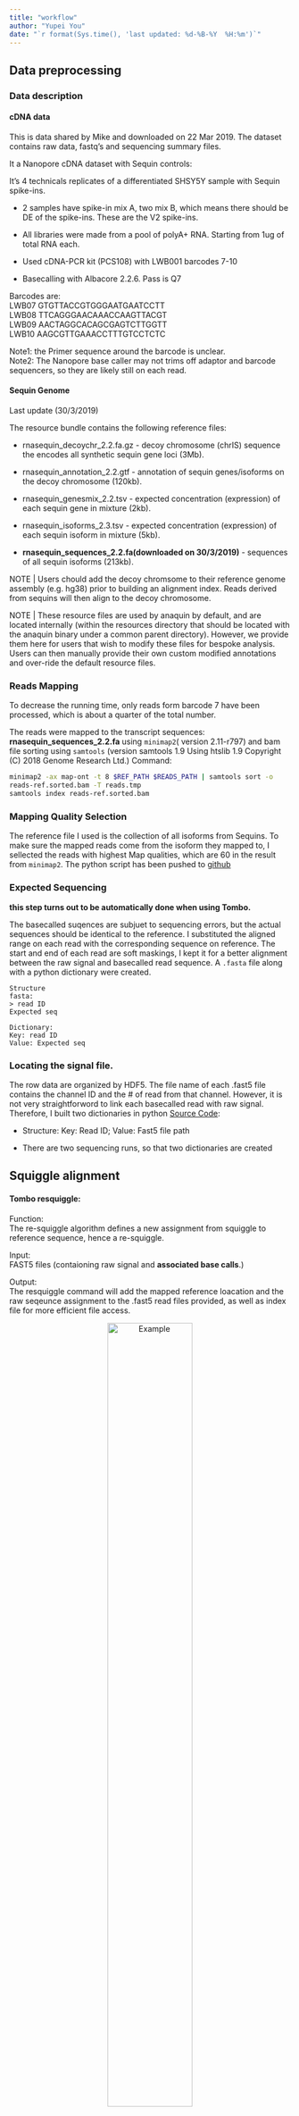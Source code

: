 ```yaml
---
title: "workflow"
author: "Yupei You"
date: "`r format(Sys.time(), 'last updated: %d-%B-%Y  %H:%m')`"
---
```

<style>
.column-left{
  float: left;
  width: 50%;
  text-align: left;
}
.column-center{
  display: inline-block;
  width: 100%;
  text-align: center;
}
.column-right{
  float: right;
  width: 50%;
  text-align: left;
}
</style>

## Data preprocessing

### Data description

#### cDNA data

This is data shared by Mike and downloaded on 22 Mar 2019.
The dataset contains raw data, fastq's and sequencing summary files.


It a Nanopore cDNA dataset with Sequin controls:

It's 4 technicals replicates of a differentiated SHSY5Y sample with Sequin spike-ins. 

  * 2 samples have spike-in mix A, two mix B, which means there should be DE of the spike-ins. These are the V2 spike-ins.

  * All libraries were made from a pool of polyA+ RNA. Starting from 1ug of total RNA each.
  
  * Used cDNA-PCR kit (PCS108) with LWB001 barcodes 7-10

  * Basecalling with Albacore 2.2.6. Pass is Q7

Barcodes are:<br/>
LWB07   GTGTTACCGTGGGAATGAATCCTT<br/>
LWB08   TTCAGGGAACAAACCAAGTTACGT<br/>
LWB09   AACTAGGCACAGCGAGTCTTGGTT<br/>
LWB10   AAGCGTTGAAACCTTTGTCCTCTC<br/>

Note1: the Primer sequence around the barcode is unclear.<br/>
Note2: The Nanopore base caller may not trims off adaptor and barcode sequencers, so they are likely still on each read.








#### Sequin Genome
Last update (30/3/2019)

The resource bundle contains the following reference files:

+ rnasequin_decoychr_2.2.fa.gz - decoy chromosome (chrIS) sequence the encodes all synthetic sequin gene loci (3Mb).

+ rnasequin_annotation_2.2.gtf - annotation of sequin genes/isoforms on the decoy chromosome (120kb).

+ rnasequin_genesmix_2.2.tsv - expected concentration (expression) of each sequin gene in mixture (2kb).

+ rnasequin_isoforms_2.3.tsv - expected concentration (expression) of each sequin isoform in mixture (5kb).

+ **rnasequin_sequences_2.2.fa(downloaded on 30/3/2019)** - sequences of all sequin isoforms (213kb).

NOTE | Users chould add the decoy chromsome to their reference genome assembly (e.g. hg38) prior to building an alignment index. Reads derived from sequins will then align to the decoy chromosome.

NOTE | These resource files are used by anaquin by default, and are located internally (within the resources directory that should be located with the anaquin binary under a common parent directory). However, we provide them here for users that wish to modify these files for bespoke analysis. Users can then manually provide their own custom modified annotations and over-ride the default resource files.

### Reads Mapping

To decrease the running time, only reads form barcode 7 have been processed, which is about a quarter of the total number. 

The reads were mapped to the transcript sequences: **rnasequin_sequences_2.2.fa** using `minimap2`( version 2.11-r797) and bam file sorting using `samtools` (version samtools 1.9 Using htslib 1.9 Copyright (C) 2018 Genome Research Ltd.) Command: 

```bash
minimap2 -ax map-ont -t 8 $REF_PATH $READS_PATH | samtools sort -o
reads-ref.sorted.bam -T reads.tmp
samtools index reads-ref.sorted.bam
```


### Mapping Quality Selection

The reference file I used is the collection of all isoforms from Sequins. To make sure the mapped reads come from the isoform they mapped to, I sellected the reads with highest Map qualities, which are 60 in the result from `minimap2`. The python script has been pushed to [github](https://github.com/youyupei/Nanopore-Splicing-Site/blob/master/Mapped_reads.py) 

### Expected Sequencing

**this step turns out to be automatically done when using Tombo. **

The basecalled suqences are subjuet to sequencing errors, but the actual sequences should be identical to the reference. I substituted the aligned range on each read with the corresponding sequence on reference. The start and end of each read are soft maskings, I kept it for a better alignment between the raw signal and basecalled read sequence. A `.fasta` file along with a python dictionary were created. 
```{}
Structure
fasta:
> read ID
Expected seq

Dictionary:
Key: read ID
Value: Expected seq
```
### Locating the signal file.

The row data are organized by HDF5. The file name of each .fast5 file contains the channel ID and the # of read from that channel. However, it is not very straightforword to link each basecalled read with raw signal. Therefore, I built two dictionaries in python [Source Code](https://github.com/youyupei/Nanopore-Splicing-Site/blob/master/Squiggle_dict_generator.py):

* Structure: Key: <string> Read ID; Value: <string> Fast5 file path

* There are two sequencing runs, so that two dictionaries are created


## Squiggle alignment

#### Tombo resquiggle:

Function:<br/>
The re-squiggle algorithm defines a new assignment from squiggle to reference sequence, hence a re-squiggle.

Input:<br/>
FAST5 files (contaioning raw signal and **associated base calls**.)

Output:<br/>
The resquiggle command will add the mapped reference loacation and the raw seqeunce assignment to the .fast5 read files provided, as well as index file for more efficient file access.

<center>
![Example](../docs/img/Tombo_result.png){width=60%}
</center>

```bash
# annotate raw FAST5s with FASTQ files produced from the same reads
# skip this step if raw read files already contain basecalls
tombo preprocess annotate_raw_with_fastqs --fast5-basedir <fast5s-base-directory> --fastq-filenames <reads.fastq>

tombo resquiggle <fast5s-base-directory> <reference-fasta> --processes 4 --num-most-common-errors 5
```





## Play with a single splicing site

I randomly selected a splicing site: R1_102_1 ref pos:6790296 transcript pos: 130

### Mapping result

The reads were mapped to the reference genome in two different way about splicing sites:

To decrease the running time, only reads form barcode 7 have been processed, which is about a quarter of the total number. 

The reads were mapped to the transcript sequences: **rnasequin_sequences_2.2.fa** using `minimap2`( version 2.11-r797) and bam file sorting using `samtools` (version samtools 1.9 Using htslib 1.9 Copyright (C) 2018 Genome Research Ltd.) Command: 

  1. do not match GT-AG:
  
```bash
REF_PATH=/home/youyupei/PhD_proj/cDNA_dataset_Analyses/Sequin_resources/rnasequin_decoychr_2.2.fa

READS_PATH=/home/youyupei/PhD_proj/cDNA_dataset_Analyses/intermedia_data/Mapped_qlt58.sorted.fq

minimap2 -ax splice -t 8 $REF_PATH $READS_PATH | samtools sort -o mapped.un.splice.sorted.bam -T reads.tmp
samtools index mapped.un.splice.sorted.bam
```
  
  
  BAM file name: mapped.un.splice.sorted.bam [^1]
  
  <center>
  ![](../docs/img/R1_102_2_dont_match_GTAG.PNG)
  </center>
  
  2. match GT-AG (currently playing with):
```bash
cd /home/youyupei/PhD_proj/cDNA_dataset_Analyses/intermedia_data/BAM

REF_PATH=/home/youyupei/PhD_proj/cDNA_dataset_Analyses/Sequin_resources/rnasequin_decoychr_2.2.fa

READS_PATH=/home/youyupei/PhD_proj/cDNA_dataset_Analyses/intermedia_data/Mapped_qlt58.sorted.fq

minimap2 -ax splice -t 8 -uf $REF_PATH $READS_PATH | samtools sort -o mapped.un.splice.sorted.bam -T reads.tmp
samtools index mapped.un.splice.sorted.bam
```

  BAM file name: mapped.splice.sorted.bam
  
  ![](../docs/img/R1_102_2_GTAG.png)
  
  [^1]: BAM file path: /home/youyupei/PhD_proj/cDNA_dataset_Analyses/intermedia_data/BAM

### Exon junction Candidates
By looking at the mapping results, we proposed 2 potiential splicing site according to the supports from the mapped reads:

<div class=column-left>
**potential exon junction 1**:

  ......GGCCAGGAAT ......
</div>
<div class = column-right>
**potential exon junction 2**:

  ...... GGCCAGTGGAAT......
</div>



### Queried read

After proposing the potential exon junction candidates, we query each read at a time. Currently, only one read, whose splicing site is consistent with annotated one, is queried: (Highlighted in the mapping figure)

**Read name** = 41bc625c-8ff9-400a-a32c-e647cb1ca97c
**Reference span** = R1_102_1:1-1,490 (+)

#### Normalisation

I followed Tombo[^2] and normalise the squiggle using following method:
  $$ NormSignal = \frac{RawSignal-Shift}{Scale}$$



[^2]: https://nanoporetech.github.io/tombo/resquiggle.html#signal-normalization

#### Raw read visualisation:

The script for ploting the squiggle is `Python/visulisation/plot_squiggle.py`:

**Usage**:
```bash
python plot_squiggle.py <fast5 filename> <save fig as> <optianl: start> <optional: end>
```


<center>

![](../docs/img/41bc625c-8ff9-400a-a32c-e647cb1ca97c.png){width=70%}
</center>


**The sequence near the queried exon junction:**


.....CCTCCGGCCAGT||GGAATCTTG..... (|| is the true exon boundary.)








#### Locate the queried exon junction

By running `tombo resquiggle` we can the the index of data points than belong to the junction region:

For all the spike-in reads with barcode 7, we ran the following code:
```bash

FAST5_DIR=/data/cephfs/punim0614/yupei/dataset/cDNA/test_subset_seq_run_1213_barcode_7/fast5s
FASTQ_PATH=/data/cephfs/punim0614/yupei/dataset/cDNA/test_subset_seq_run_1213_barcode_7/test_fastq.fq
REF=/home/youyupei/PhD_proj/cDNA_dataset_Analyses/Sequin_resources/rnasequin_sequences_2.2.fa

# annotate raw FAST5s with FASTQ files produced from the same reads
# skip this step if raw read files already contain basecalls
tombo preprocess annotate_raw_with_fastqs --fast5-basedir $FAST5_DIR --fastq-filenames $FASTQ_PATH

tombo resquiggle $FAST5_DIR $REF --processes 8 --num-most-common-errors 5
```
Now the information in `.fq` file will be stored into the `.fast5` file. However, it tricky to find the corresponding `.fast5` file by look into the file and match the read id. I have generated two file (`test_fast5_file.txt`,  `test_readid.txt`) in `/data/cephfs/punim0614/yupei/dataset/cDNA/test_subset_seq_run_1213_barcode_7`. These two file list the fast5_filename and readid in the same order. We can get the fast5 filename from the read id using following command:

```bash
file_dir=/data/cephfs/punim0614/yupei/dataset/cDNA/test_subset_seq_run_1213_barcode_7
# looking for read 41bc625c-8ff9-400a-a32c-e647cb1ca97c
line=$(sed -n '/41bc625c-8ff9-400a-a32c-e647cb1ca97c/=' test_readid.txt)
head -n $line test_fast5_file.txt | tail -n 1
```

The alignment results were written in the .fast5 file. The following figure shows the information of squiggle assigned to the exon boundary:

<center>

![Tombo resquiggle result of the exon boundary, **read start point: 2108**](../docs/img/41bc625c-8ff9-400a-a32c-e647cb1ca97c_exon_junction_index.PNG){width=60; #boundary_region}

</center>


**Note: The alignment of squiggle to the reference doesn't start from the first data point, for example, here, 2108 points were skipped since they may come from the flanking region of the delay when sequencing begin.**

Then we could plot the No.3792(1684+2108) to No.3909(1801+2108) data points which are assigned to the 8 bases of exon boundary (**CAGTGGAA**) by Tombo:
```bash
cd /home/youyupei/PhD_proj/cDNA_dataset_Analyses/tiny_set/quried_read/queried_read_true

python /home/youyupei/PhD_proj/Python/visulisation/plot_squiggle.py DESKTOP_4SQHSSK_20180117_FAH31144_MN18871_sequencing_run_SHSY5Y_cDNA_bcode_test_35833_read_48338_ch_43_strand.fast5 exon_junc.png 3792 3909
```

<center>

![exon_junc.png](../docs/img/41bc625c-8ff9-400a-a32c-e647cb1ca97c_exon_junc.png){width=85%}

</center>








### Generate representative squiggle
#### scrappie squiggle

scrappie squiggle offers model that can take genomic seq as input and output a squiggle model.

```bash
cat motif.fa

>motif1
CCTCCGGCCAGGAATCTTGG
>motif2
CCTCCGGCCAGTGGAATCTTGG

scrappie squiggle motif.fa
#motif1
pos     base    current sd      dwell
0       C       0.079393        0.246576        1.260316
1       C       0.173283        0.279191        1.997539
2       T       1.675771        0.265075        5.029190
3       C       0.782815        0.115154        8.015615
4       C       0.322376        0.117889        6.181633
5       G       -0.939446       0.140061        7.694880
6       G       -0.624462       0.149050        7.269218
7       C       0.834250        0.127715        7.511081
8       C       0.507823        0.101567        8.413451
9       A       -0.185710       0.130177        8.313931
10      G       -0.794095       0.113302        8.961154
11      G       -1.342859       0.140990        8.430869
12      A       -1.672500       0.131926        8.973479
13      A       -1.104969       0.193693        8.682899
14      T       1.865047        0.294928        10.313233
15      C       -0.272842       0.169230        8.563330
16      T       0.694751        0.148489        6.617270
17      T       0.808682        0.181729        8.346174
18      G       -0.865237       0.365732        12.009984
19      G       -0.199032       0.567114        10.152534
#motif2
pos     base    current sd      dwell
0       C       0.101065        0.239271        1.504468
1       C       0.176557        0.290187        1.791338
2       T       1.677020        0.259444        5.615876
3       C       0.788714        0.126458        7.922444
4       C       0.308722        0.115572        7.711353
5       G       -0.954900       0.136572        8.255605
6       G       -0.590207       0.153253        5.455171
7       C       0.930568        0.126736        7.415801
8       C       0.521894        0.126124        7.854805
9       A       -0.799399       0.135139        7.927912
10      G       -1.409017       0.140081        9.589546
11      T       1.111312        0.198856        9.070815
12      G       -0.209650       0.158067        8.972621
13      G       -1.273490       0.143306        8.812642
14      A       -1.772102       0.138298        9.380451
15      A       -1.175741       0.191701        8.371544
16      T       1.872593        0.304727        9.712858
17      C       -0.266769       0.175313        8.087045
18      T       0.727317        0.156353        6.242123
19      T       0.814729        0.189654        7.836185
20      G       -0.870297       0.362229        11.444877
21      G       -0.204841       0.559124        10.015700

```


I emailed for the algorithm to the developer of scrappie and here is the reply:

```{}
The basic architecture is stacked convolutional network, implemented in squiggle_r94 (https://github.com/nanoporetech/scrappie/blob/master/src/networks.c#L397): 
All convolution window lengths are 9 and have a tanh activation

Embed the sequence into a 3 x sequence_length matrix, the coordinate of each base defined by the points of a tetrahedron.
Convolution 3 ->32
Repeated four times:
Residual wrapper x + f(x) around
Convolution 32 -> 32
Convolution 32 -> 3
After transforming, the three outputs for each sequence position can be interpreted as the expected current level, variance and dwell of the samples matching that position. The network can be trained by Taiyaki, using a custom loss function that calculates the probability of each signal given its predicted squiggle.

Hope this helps.

```

**Problems: We are worrying about that the signal may change across different sequencing run, the data for training used by scrappie group may differ from ours. But this method is still worth to be tried, because the results will be good if the signal level distributions from different sequecing run are consistent after nomalisation.**

**Advantages:**

* The steps are simpler
* Expected squiggle of motifs with whatever length can be generated quickly

#### representative squiggle from spike-in

##### Count motif

![**Figure: Illustration of motif counting**](../docs/img/count_motif_example.png)

For cDNA data, we could count signal from either forward strand or reverse strand. That means for a queried motif, we can also look for it's reverse compliment.

**Compared with the scrappie approach:**

* Pros:
  + Spikin reads are fro the same sequencing run of the other reads, which overcomes the limitation of the scrappie approach

* Cons:
  1. After finding the occurance of queried motifs, we need to extract corresponding signal data. We did it using tombo resquiggle. However this step may have same problem because tombo resquiggle also relies on the pre-trained pore model.
  2. We are not sure the tombo resquiggle result is accurate, because there is no way to test the correctness of the squiggle-to-base assignment. This step may also introduce some uncertainty.
  3. The length of the queried motifs are limited to a gread extent, since we can hardly find occurances in spikein transcripts when querying motif longer than 10. This will affect the results a lot because the signal assigned to the start and end bases are depend on the based coming before or after the queried motif. 
  4. This method is much more tedious than the scrappie squiggle method.
  

### DTW using based on scrappie model

Do this by using SquiggleKit MotifSeq.py[^3]:

**Input:**
scrappie model
signal.tsv

**output:**
best local match of the motif model in the singal

[^3]: https://github.com/Psy-Fer/SquiggleKit

#### Transform data to suit the SquiggleKit input

SquiggleKit require the signal data to be presented as .tsv file with following format:
```bash
GXB01170_20180329_FAH60584_GA50000_sequencing_run_LLAAB035083_26949_read_15463_ch_199_strand.fast5	12611	all	589	564	554	566	540	548	570	566	596	660	683	588	601	629	639	610	607	594	599	543	573	596	593	624	613	614	637	606	618	617	548	537	564	549	565	556	514	541	537	535	559	528	573	555	546	627	552	547	558	569	553	577	621	615	627	600	607	586	562	435	439	457	448	462	462	494	581	577	536	557	529	571	597	555	540	550	520	552	541	526	531	545	536	592	614	614	605	597	610	594	599	612	615	597	586	592	583	592	582	588	588	579	604	579	596	595	600	594	590	589	584	582	584	573	582	577	605	639	641	653	651	762	817	807	824	842	842	805	826	827	815	810	808	819	816	809	818	823	793	778	787	801	781	801	806	822	823	802	807	808	801	794	818	775	761	745	734	714	721	704	686	693	671	649	630	628	645	686	677	701	634	617	617	545	562	548	553	553	552	
```

I selected the region in the previous [table: tombo output](#boundary_region)

The raw data start from 3694(1586+2108) to 3945(1817+20+2108):
```bash
cd /home/youyupei/PhD_proj/cDNA_dataset_Analyses/tiny_set/quried_read

SCRIPT_PATH=/home/youyupei/PhD_proj/Python/
fast5_file=/home/youyupei/PhD_proj/cDNA_dataset_Analyses/tiny_set/quried_read/queried_read_false/fast5s/DESKTOP_4SQHSSK_20180117_FAH31144_MN18871_sequencing_run_SHSY5Y_cDNA_bcode_test_35833_read_48338_ch_43_strand.fast5


python $SCRIPT_PATH/fast5_to_tsv.py $fast5_file boundary_signal.tsv 3694 3945
```



